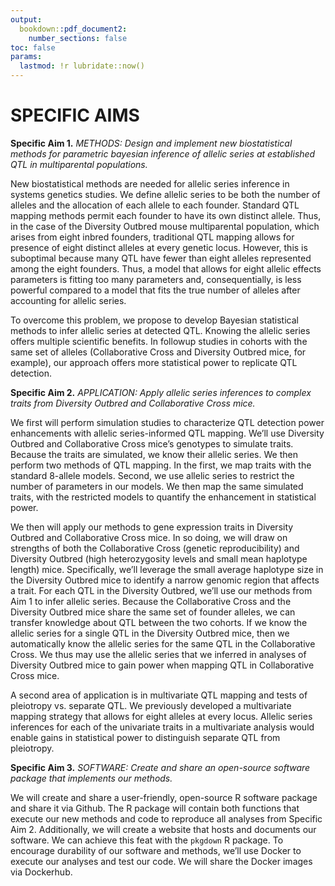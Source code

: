 ```yaml
---
output: 
  bookdown::pdf_document2:
    number_sections: false
toc: false
params:
  lastmod: !r lubridate::now()
---
```



# SPECIFIC AIMS

**Specific Aim 1.** *METHODS: Design and implement new biostatistical methods for parametric bayesian inference of allelic series at established QTL in multiparental populations.* 

New biostatistical methods are needed for allelic series inference in systems genetics studies.
We define allelic series to be both the number of alleles and the allocation of each allele to each founder.
Standard QTL mapping methods permit each founder to have its own distinct allele. Thus, 
in the case of the Diversity Outbred mouse multiparental population, which arises from 
eight inbred founders, traditional QTL mapping allows for presence of eight distinct alleles
at every genetic locus.
However, this is suboptimal because many QTL have fewer than eight alleles represented among the eight founders. Thus, a model that
allows for eight allelic effects parameters is fitting too many parameters and, consequentially, is 
less powerful compared to a model that fits the true number of alleles after accounting for allelic series.

To overcome this problem, we propose to develop Bayesian statistical methods to infer allelic series at detected QTL. Knowing the allelic 
series offers multiple scientific benefits. In followup studies in cohorts with the same set of 
alleles (Collaborative Cross and Diversity Outbred mice, for example), our approach offers more statistical power to replicate QTL detection. 



**Specific Aim 2.** *APPLICATION: Apply allelic series inferences to complex traits from Diversity Outbred and Collaborative Cross mice.* 

We first will perform simulation studies to characterize QTL detection power 
enhancements with allelic series-informed QTL mapping. We'll use Diversity Outbred and 
Collaborative Cross mice's genotypes to simulate traits. Because 
the traits are simulated, we know their allelic series. We then perform two methods of QTL mapping.
In the first, we map traits with the standard 8-allele models. Second, we use allelic series
to restrict the number of parameters in our models. We then map the same simulated traits, with the 
restricted models to quantify the enhancement in statistical power.

We then will apply our 
methods to gene expression traits in Diversity Outbred and Collaborative Cross 
mice. In so doing, we will draw on strengths of both the Collaborative Cross (genetic reproducibility) and 
Diversity Outbred (high heterozygosity levels and small mean haplotype length) mice. Specifically, we'll 
leverage the small average haplotype size 
in the Diversity Outbred mice to identify a narrow genomic region that affects a trait. For each QTL in the Diversity Outbred, we'll use our methods from Aim 1 to infer allelic series. 
Because the Collaborative Cross and the Diversity Outbred mice share the same set of founder alleles, we can 
transfer knowledge about QTL between the two cohorts. If we know the allelic series for a single QTL in the 
Diversity Outbred mice, then we automatically know the allelic series for the same QTL in the Collaborative 
Cross. We thus may use the allelic series that we inferred in analyses of Diversity Outbred mice to gain power when mapping QTL in Collaborative Cross mice.

A second area of application is in multivariate QTL mapping and tests of pleiotropy vs. separate QTL. We previously 
developed a multivariate mapping strategy that allows for eight alleles at every locus. Allelic series inferences 
for each of the univariate traits in a multivariate analysis would enable gains in statistical power to distinguish 
separate QTL from pleiotropy. 



**Specific Aim 3.** *SOFTWARE: Create and share an open-source software package that implements our methods.* 

We will create and share a user-friendly, open-source R software package and share it via Github. 
The R package will contain both functions that execute our new 
methods and code to reproduce all analyses from Specific Aim 2. Additionally,
we will create a website that hosts and documents our software. We can achieve this feat with the `pkgdown` R package. 
To encourage durability of our software and methods, we'll use Docker 
to execute our analyses and test our code. We will share the Docker 
images via Dockerhub.

